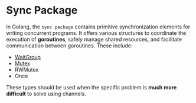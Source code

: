 # Sync Package

In Golang, the `sync package` contains primitive synchronization elements for writing concurrent programs. It offers various structures to coordinate the execution of **goroutines**, safely manage shared resources, and facilitate communication between goroutines. These include:

- [WaitGroup](/en/golang/waitgroup)
- [Mutex](/en/golang/mutex)
- RWMutex
- Once

These types should be used when the specific problem is **much more difficult** to solve using channels.